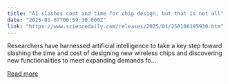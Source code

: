 ```yaml
---
title: "AI slashes cost and time for chip design, but that is not all"
date: "2025-01-07T00:59:30.000Z"
link: "https://www.sciencedaily.com/releases/2025/01/250106195930.htm"
---
```


Researchers have harnessed artificial intelligence to take a key step toward slashing the time and cost of designing new wireless chips and discovering new functionalities to meet expanding demands fo...

[Read more](https://www.sciencedaily.com/releases/2025/01/250106195930.htm)
